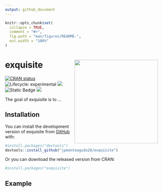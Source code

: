 ```yaml
---
output: github_document
---
```


<!-- README.md is generated from README.Rmd. Please edit that file -->

```r
knitr::opts_chunk$set(
  collapse = TRUE,
  comment = "#>",
  fig.path = "man/figures/README-",
  out.width = "100%"
)
```

# exquisite <img src="man/figures/logo.png" align="right" height="275" alt="" />

<!-- badges: start -->
[![CRAN status](https://www.r-pkg.org/badges/version/exquisite)](https://CRAN.R-project.org/package=exquisite)
![Lifecycle: experimental](https://img.shields.io/badge/lifecycle-experimental-orange.svg)
[![](https://codecov.io/gh/jpmonteagudo28/exquisite/branch/main/graph/badge.svg)](https://app.codecov.io/gh/jpmonteagudo28/exquisite)
![Static Badge](https://img.shields.io/badge/web-api-%23035949)
[![](https://cranlogs.r-pkg.org/badges/exquisite)](https://cran.r-project.org/package=exquisite)
<!-- badges: end -->

The goal of exquisite is to ...

## Installation

You can install the development version of exquisite from [GitHub](https://github.com/) with:

``` r
#install.packages("devtools")
devtools::install_github("jpmonteagudo28/exquisite")
```

Or you can download the released version from CRAN:
``` r
#install.packages("exquisite")
```

## Example
